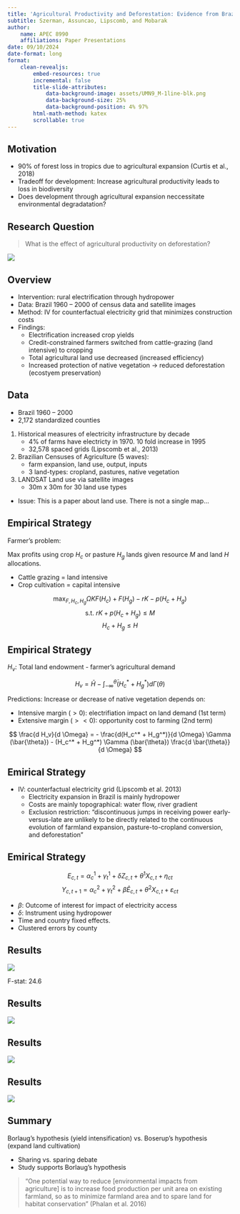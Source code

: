 ```yaml
---
title: 'Agricultural Productivity and Deforestation: Evidence from Brazil'
subtitle: Szerman, Assuncao, Lipscomb, and Mobarak
author: 
    name: APEC 8990
    affiliations: Paper Presentations
date: 09/10/2024
date-format: long
format: 
    clean-revealjs:
        embed-resources: true
        incremental: false
        title-slide-attributes: 
            data-background-image: assets/UMN9_M-1line-blk.png
            data-background-size: 25%
            data-background-position: 4% 97%
        html-math-method: katex
        scrollable: true
---
```


## Motivation

<!-- Paper: https://elischolar.library.yale.edu/cgi/viewcontent.cgi?article=2090&context=egcenter-discussion-paper-series -->

- 90% of forest loss in tropics due to agricultural expansion (Curtis et al., 2018)
- Tradeoff for development: Increase agricultural productivity leads to loss in biodiversity
- Does development through agricultural expansion neccessitate environmental degradatation?

## Research Question 

> What is the effect of agricultural productivity on deforestation?

![](assets/prez-lecture-3-240910/deforestation.jpg)

## Overview 

- Intervention: rural electrification through hydropower
- Data: Brazil 1960 -- 2000 of census data and satellite images
- Method: IV for counterfactual electricity grid that minimizes construction costs
- Findings:
  - Electrification increased crop yields
  - Credit-constrained farmers switched from cattle-grazing (land intensive) to cropping
  - Total agricultural land use decreased (increased efficiency)
  - Increased protection of native vegetation $\to$ reduced deforestation (ecostyem preservation)

## Data

- Brazil 1960 -- 2000
- 2,172 standardized counties
1. Historical measures of electricity infrastructure by decade
   - 4% of farms have electricty in 1970. 10 fold increase in 1995
   - 32,578 spaced grids (Lipscomb et al., 2013)
2. Brazilian Censuses of Agriculture (5 waves): 
   - farm expansion, land use, output, inputs
   - 3 land-types: cropland, pastures, native vegetation
3. LANDSAT Land use via satellite images
   - 30m x 30m for 30 land use types
- Issue: This is a paper about land use. There is not a single map...

## Empirical Strategy 

Farmer's problem: 

Max profits using crop $H_c$ or pasture $H_g$ lands given resource $M$ and land $H$ allocations.

- Cattle grazing = land intensive
- Crop cultivation = capital intensive

$$
\max_{F, H_c, H_g} \Omega K F(H_c) + F(H_g) - rK - p(H_c + H_g)
$$
$$
\text{ s.t. } rK + p(H_c + H_g) \le M 
$$
$$
H_c + H_g \le H
$$

## Empirical Strategy



$H_v$: Total land endowment - farmer's agricultural demand

$$
H_v = \bar{H} - \int_{-\infty}^{\bar{\theta}} (H_c^* + H_g^*) d \Gamma (\theta)
$$

Predictions: Increase or decrease of native vegetation depends on: 

- Intensive margin ($>0$): electrifiation impact on land demand (1st term)
- Extensive margin ($><0$): opportunity cost to farming (2nd term)
 
$$
\frac{d H_v}{d \Omega} = - \frac{d(H_c^* + H_g^*)}{d \Omega} \Gamma (\bar{\theta}) - (H_c^* + H_g^*) \Gamma (\bar{\theta}) \frac{d \bar{\theta}}{d \Omega}
$$

## Emirical Strategy


- IV: counterfactual electricity grid (Lipscomb et al. 2013)
  - Electricity expansion in Brazil is mainly hydropower
  - Costs are mainly topographical: water flow, river gradient
  - Exclusion restriction: "discontinuous jumps in receiving power early-versus-late are unlikely to be directly related to the continuous evolution of farmland expansion, pasture-to-cropland conversion, and deforestation"

## Emirical Strategy

$$
E_{c,t} = \alpha_c^1 + \gamma_t^1 + \delta Z_{c,t} + \theta^1 X_{c,t} + \eta_{ct}
$$
$$
Y_{c,t+1} = \alpha_c^2 + \gamma_t^2 + \beta \hat{E}_{c,t} + \theta^2 X_{c,t} + \varepsilon_{ct}
$$

- $\beta$: Outcome of interest for impact of electricity access
- $\delta$: Instrument using hydropower
- Time and country fixed effects. 
- Clustered errors by county

## Results 

![](assets/prez-lecture-3-240910/table-5.png)

F-stat: 24.6

## Results

![](assets/prez-lecture-3-240910/table-7.png)

## Results

![](assets/prez-lecture-3-240910/table-8.png)

## Results

![](assets/prez-lecture-3-240910/table-9.png)

## Summary 

Borlaug's hypothesis (yield intensification) vs. Boserup's hypothesis (expand land cultivation)

- Sharing vs. sparing debate
- Study supports Borlaug's hypothesis

> “One potential way to reduce [environmental impacts from agriculture] is
to increase food production per unit area on existing farmland, so as to
minimize farmland area and to spare land for habitat conservation” (Phalan et al. 2016)